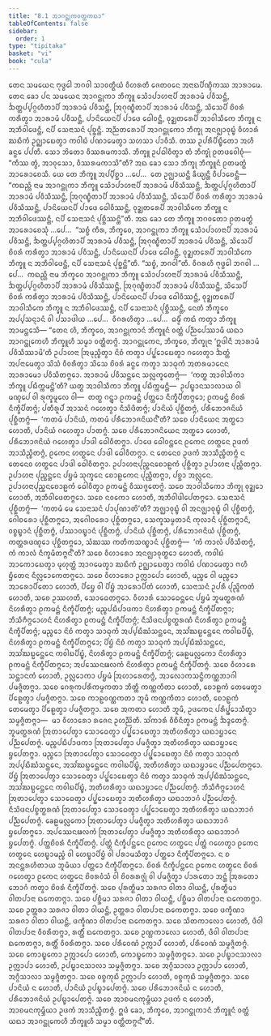 ```yaml
---
title: "8.1 ᩋᩣᨣᨶ᩠ᨲᩩᨠᩅᨲ᩠ᨲᨠᨳᩣ"
tableOfContents: false
sidebar:
  order: 1
type: "tipitaka"
basket: "vi"
book: "cula"
---
```



<DynamicBreadcrumb />

<Division number="356" book="cula">

<Paragraph number="1655" book="cula">
ᨲᩮᨶ ᩈᨾᨿᩮᨶ ᨻᩩᨴ᩠ᨵᩮᩤ ᨽᨣᩅᩤ ᩈᩣᩅᨲ᩠ᨳᩥᨿᩴ ᩅᩥᩉᩁᨲᩥ ᨩᩮᨲᩅᨶᩮ ᩋᨶᩣᨳᨸᩥᨱ᩠ᨯᩥᨠᩔ ᩋᩣᩁᩣᨾᩮ. ᨲᩮᨶ ᨡᩮᩣ ᨸᨶ ᩈᨾᨿᩮᨶ ᩋᩣᨣᨶ᩠ᨲᩩᨠᩣ ᨽᩥᨠ᩠ᨡᩪ ᩈᩮᩫᩣᨸᩣᩉᨶᩣᨸᩥ ᩋᩣᩁᩣᨾᩴ ᨸᩅᩥᩈᨶ᩠ᨲᩥ, ᨨᨲ᩠ᨲᨸ᩠ᨸᨣ᩠ᨣᩉᩥᨲᩣᨸᩥ ᩋᩣᩁᩣᨾᩴ ᨸᩅᩥᩈᨶ᩠ᨲᩥ, ᩒᨣᩩᨱ᩠ᨮᩥᨲᩣᨸᩥ ᩋᩣᩁᩣᨾᩴ ᨸᩅᩥᩈᨶ᩠ᨲᩥ, ᩈᩦᩈᩮᨸᩥ ᨧᩦᩅᩁᩴ ᨠᩁᩥᨲ᩠ᩅᩣ ᩋᩣᩁᩣᨾᩴ ᨸᩅᩥᩈᨶ᩠ᨲᩥ, ᨸᩣᨶᩦᨿᩮᨶᨸᩥ ᨸᩣᨴᩮ ᨵᩮᩤᩅᨶ᩠ᨲᩥ, ᩅᩩᨯ᩠ᨰᨲᩁᩮᨸᩥ ᩋᩣᩅᩤᩈᩥᨠᩮ ᨽᩥᨠ᩠ᨡᩪ ᨶ ᩋᨽᩥᩅᩤᨴᩮᨶ᩠ᨲᩥ, ᨶᨸᩥ ᩈᩮᨶᩣᩈᨶᩴ ᨸᩩᨧ᩠ᨨᨶ᩠ᨲᩥ. ᩋᨬ᩠ᨬᨲᩁᩮᩣᨸᩥ ᩋᩣᨣᨶ᩠ᨲᩩᨠᩮᩣ ᨽᩥᨠ᩠ᨡᩩ ᩋᨶᨩ᩠ᨫᩣᩅᩩᨭ᩠ᨮᩴ ᩅᩥᩉᩣᩁᩴ ᨥᨭᩥᨠᩴ ᩏᨣ᩠ᨥᩣᨭᩮᨲ᩠ᩅᩣ ᨠᩅᩤᨭᩴ ᨸᨱᩣᨾᩮᨲ᩠ᩅᩣ ᩈᩉᩈᩣ ᨸᩣᩅᩥᩈᩥ. ᨲᩔ ᩏᨸᩁᩥᨸᩥᨭ᩠ᨮᩥᨲᩮᩣ ᩋᩉᩥ ᨡᨶ᩠ᨵᩮ ᨸᨸᨲᩥ. ᩈᩮᩣ ᨽᩦᨲᩮᩣ ᩅᩥᩔᩁᨾᨠᩣᩈᩥ. ᨽᩥᨠ᩠ᨡᩪ ᩏᨸᨵᩤᩅᩥᨲ᩠ᩅᩣ ᨲᩴ ᨽᩥᨠ᩠ᨡᩩᩴ ᩑᨲᨴᩅᩮᩤᨧᩩᩴ—  “ᨠᩥᩔ ᨲ᩠ᩅᩴ, ᩋᩣᩅᩩᩈᩮᩣ, ᩅᩥᩔᩁᨾᨠᩣᩈᩦ”ᨲᩥ? ᩋᨳ ᨡᩮᩣ ᩈᩮᩣ ᨽᩥᨠ᩠ᨡᩩ ᨽᩥᨠ᩠ᨡᩪᨶᩴ ᩑᨲᨾᨲ᩠ᨳᩴ ᩋᩣᩁᩮᩣᨧᩮᩈᩥ.
</Paragraph>

<Paragraph number="1656" book="cula">
ᨿᩮ ᨲᩮ ᨽᩥᨠ᩠ᨡᩪ ᩋᨸ᩠ᨸᩥᨧ᩠ᨨᩣ …ᨸᩮ…  ᨲᩮ ᩏᨩ᩠ᨫᩣᨿᨶ᩠ᨲᩥ ᨡᩥᨿ᩠ᨿᨶ᩠ᨲᩥ ᩅᩥᨸᩣᨧᩮᨶ᩠ᨲᩥ—  “ᨠᨳᨬ᩠ᩉᩥ ᨶᩣᨾ ᩋᩣᨣᨶ᩠ᨲᩩᨠᩣ ᨽᩥᨠ᩠ᨡᩪ ᩈᩮᩫᩣᨸᩣᩉᨶᩣᨸᩥ ᩋᩣᩁᩣᨾᩴ ᨸᩅᩥᩈᩥᩔᨶ᩠ᨲᩥ, ᨨᨲ᩠ᨲᨸ᩠ᨸᨣ᩠ᨣᩉᩥᨲᩣᨸᩥ ᩋᩣᩁᩣᨾᩴ ᨸᩅᩥᩈᩥᩔᨶ᩠ᨲᩥ, ᩒᨣᩩᨱ᩠ᨮᩥᨲᩣᨸᩥ ᩋᩣᩁᩣᨾᩴ ᨸᩅᩥᩈᩥᩔᨶ᩠ᨲᩥ, ᩈᩦᩈᩮᨸᩥ ᨧᩦᩅᩁᩴ ᨠᩁᩥᨲ᩠ᩅᩣ ᩋᩣᩁᩣᨾᩴ ᨸᩅᩥᩈᩥᩔᨶ᩠ᨲᩥ, ᨸᩣᨶᩦᨿᩮᨶᨸᩥ ᨸᩣᨴᩮ ᨵᩮᩤᩅᩥᩔᨶ᩠ᨲᩥ, ᩅᩩᨯ᩠ᨰᨲᩁᩮᨸᩥ ᩋᩣᩅᩤᩈᩥᨠᩮ ᨽᩥᨠ᩠ᨡᩪ ᨶ ᩋᨽᩥᩅᩤᨴᩮᩔᨶ᩠ᨲᩥ, ᨶᨸᩥ ᩈᩮᨶᩣᩈᨶᩴ ᨸᩩᨧ᩠ᨨᩥᩔᨶ᩠ᨲᩦ”ᨲᩥ. ᩋᨳ ᨡᩮᩣ ᨲᩮ ᨽᩥᨠ᩠ᨡᩪ ᨽᨣᩅᨲᩮᩣ ᩑᨲᨾᨲ᩠ᨳᩴ ᩋᩣᩁᩮᩣᨧᩮᩈᩩᩴ …ᨸᩮ…  “ᩈᨧ᩠ᨧᩴ ᨠᩥᩁ, ᨽᩥᨠ᩠ᨡᩅᩮ, ᩋᩣᨣᨶ᩠ᨲᩩᨠᩣ ᨽᩥᨠ᩠ᨡᩪ ᩈᩮᩫᩣᨸᩣᩉᨶᩣᨸᩥ ᩋᩣᩁᩣᨾᩴ ᨸᩅᩥᩈᨶ᩠ᨲᩥ, ᨨᨲ᩠ᨲᨸ᩠ᨸᨣ᩠ᨣᩉᩥᨲᩣᨸᩥ ᩋᩣᩁᩣᨾᩴ ᨸᩅᩥᩈᨶ᩠ᨲᩥ, ᩒᨣᩩᨱ᩠ᨮᩥᨲᩣᨸᩥ ᩋᩣᩁᩣᨾᩴ ᨸᩅᩥᩈᨶ᩠ᨲᩥ, ᩈᩦᩈᩮᨸᩥ ᨧᩦᩅᩁᩴ ᨠᩁᩥᨲ᩠ᩅᩣ ᩋᩣᩁᩣᨾᩴ ᨸᩅᩥᩈᨶ᩠ᨲᩥ, ᨸᩣᨶᩦᨿᩮᨶᨸᩥ ᨸᩣᨴᩮ ᨵᩮᩤᩅᨶ᩠ᨲᩥ, ᩅᩩᨯ᩠ᨰᨲᩁᩮᨸᩥ ᩋᩣᩅᩤᩈᩥᨠᩮ ᨽᩥᨠ᩠ᨡᩪ ᨶ ᩋᨽᩥᩅᩤᨴᩮᨶ᩠ᨲᩥ, ᨶᨸᩥ ᩈᩮᨶᩣᩈᨶᩴ ᨸᩩᨧ᩠ᨨᨶ᩠ᨲᩦ”ᨲᩥ. “ᩈᨧ᩠ᨧᩴ, ᨽᨣᩅᩤ”ᨲᩥ. ᩅᩥᨣᩁᩉᩥ ᨻᩩᨴ᩠ᨵᩮᩤ ᨽᨣᩅᩤ …ᨸᩮ…  ᨠᨳᨬ᩠ᩉᩥ ᨶᩣᨾ ᨽᩥᨠ᩠ᨡᩅᩮ ᩋᩣᨣᨶ᩠ᨲᩩᨠᩣ ᨽᩥᨠ᩠ᨡᩪ ᩈᩮᩫᩣᨸᩣᩉᨶᩣᨸᩥ ᩋᩣᩁᩣᨾᩴ ᨸᩅᩥᩈᩥᩔᨶ᩠ᨲᩥ, ᨨᨲ᩠ᨲᨸ᩠ᨸᨣ᩠ᨣᩉᩥᨲᩣᨸᩥ ᩋᩣᩁᩣᨾᩴ ᨸᩅᩥᩈᩥᩔᨶ᩠ᨲᩥ, ᩒᨣᩩᨱ᩠ᨮᩥᨲᩣᨸᩥ ᩋᩣᩁᩣᨾᩴ ᨸᩅᩥᩈᩥᩔᨶ᩠ᨲᩥ, ᩈᩦᩈᩮᨸᩥ ᨧᩦᩅᩁᩴ ᨠᩁᩥᨲ᩠ᩅᩣ ᩋᩣᩁᩣᨾᩴ ᨸᩅᩥᩈᩥᩔᨶ᩠ᨲᩥ, ᨸᩣᨶᩦᨿᩮᨶᨸᩥ ᨸᩣᨴᩮ ᨵᩮᩤᩅᩥᩔᨶ᩠ᨲᩥ, ᩅᩩᨯ᩠ᨰᨲᩁᩮᨸᩥ ᩋᩣᩅᩤᩈᩥᨠᩮ ᨽᩥᨠ᩠ᨡᩪ ᨶ ᩋᨽᩥᩅᩤᨴᩮᩔᨶ᩠ᨲᩥ, ᨶᨸᩥ ᩈᩮᨶᩣᩈᨶᩴ ᨸᩩᨧ᩠ᨨᩥᩔᨶ᩠ᨲᩥ, ᨶᩮᨲᩴ ᨽᩥᨠ᩠ᨡᩅᩮ ᩋᨸ᩠ᨸᩈᨶ᩠ᨶᩣᨶᩴ ᩅᩤ ᨸᩈᩣᨴᩤᨿ …ᨸᩮ…  ᩅᩥᨣᩁᩉᩥᨲ᩠ᩅᩣ …ᨸᩮ…  ᨵᨾ᩠ᨾᩥᩴ ᨠᨳᩴ ᨠᨲ᩠ᩅᩣ ᨽᩥᨠ᩠ᨡᩪ ᩋᩣᨾᨶ᩠ᨲᩮᩈᩥ—
</Paragraph>

</Division>
<Division number="357" book="cula">

<Paragraph number="1657" book="cula">
“ᨲᩮᨶ ᩉᩥ, ᨽᩥᨠ᩠ᨡᩅᩮ, ᩋᩣᨣᨶ᩠ᨲᩩᨠᩣᨶᩴ ᨽᩥᨠ᩠ᨡᩪᨶᩴ ᩅᨲ᩠ᨲᩴ ᨸᨬ᩠ᨬᨸᩮᩔᩣᨾᩥ ᨿᨳᩣ ᩋᩣᨣᨶ᩠ᨲᩩᨠᩮᩉᩥ ᨽᩥᨠ᩠ᨡᩪᩉᩥ ᩈᨾ᩠ᨾᩣ ᩅᨲ᩠ᨲᩥᨲᨻ᩠ᨻᩴ. ᩋᩣᨣᨶ᩠ᨲᩩᨠᩮᨶ, ᨽᩥᨠ᩠ᨡᩅᩮ, ᨽᩥᨠ᩠ᨡᩩᨶᩣ ‘ᩍᨴᩤᨶᩥ ᩋᩣᩁᩣᨾᩴ ᨸᩅᩥᩈᩥᩔᩣᨾᩦ’ᨲᩥ ᩏᨸᩣᩉᨶᩣ ᩒᨾᩩᨬ᩠ᨧᩥᨲ᩠ᩅᩣ ᨶᩦᨧᩴ ᨠᨲ᩠ᩅᩣ ᨸᨸ᩠ᨹᩮᩣᨭᩮᨲ᩠ᩅᩣ ᨣᩉᩮᨲ᩠ᩅᩣ ᨨᨲ᩠ᨲᩴ ᩋᨸᨶᩣᨾᩮᨲ᩠ᩅᩣ ᩈᩦᩈᩴ ᩅᩥᩅᩁᩥᨲ᩠ᩅᩣ ᩈᩦᩈᩮ ᨧᩦᩅᩁᩴ ᨡᨶ᩠ᨵᩮ ᨠᨲ᩠ᩅᩣ ᩈᩣᨵᩩᨠᩴ ᩋᨲᩁᨾᩣᨶᩮᨶ ᩋᩣᩁᩣᨾᩮᩣ ᨸᩅᩥᩈᩥᨲᨻ᩠ᨻᩮᩣ. ᩋᩣᩁᩣᨾᩴ ᨸᩅᩥᩈᨶ᩠ᨲᩮᨶ ᩈᩃᩖᨠ᩠ᨡᩮᨲᨻ᩠ᨻᩴ—  ‘ᨠᨲ᩠ᨳ ᩋᩣᩅᩤᩈᩥᨠᩣ ᨽᩥᨠ᩠ᨡᩪ ᨸᨭᩥᨠ᩠ᨠᨾᨶ᩠ᨲᩦ’ᨲᩥ? ᨿᨲ᩠ᨳ ᩋᩣᩅᩤᩈᩥᨠᩣ ᨽᩥᨠ᩠ᨡᩪ ᨸᨭᩥᨠ᩠ᨠᨾᨶ᩠ᨲᩥ—  ᩏᨸᨭ᩠ᨮᩣᨶᩈᩣᩃᩣᨿ ᩅᩤ ᨾᨱ᩠ᨯᨸᩮ ᩅᩤ ᩁᩩᨠ᩠ᨡᨾᩪᩃᩮ ᩅᩤ—  ᨲᨲ᩠ᨳ ᨣᨶ᩠ᨲ᩠ᩅᩣ ᩑᨠᨾᨶ᩠ᨲᩴ ᨸᨲ᩠ᨲᩮᩣ ᨶᩥᨠ᩠ᨡᩥᨸᩥᨲᨻ᩠ᨻᩮᩣ; ᩑᨠᨾᨶ᩠ᨲᩴ ᨧᩦᩅᩁᩴ ᨶᩥᨠ᩠ᨡᩥᨸᩥᨲᨻ᩠ᨻᩴ; ᨸᨲᩥᩁᩪᨸᩴ ᩋᩣᩈᨶᩴ ᨣᩉᩮᨲ᩠ᩅᩣ ᨶᩥᩈᩦᨴᩥᨲᨻ᩠ᨻᩴ; ᨸᩣᨶᩦᨿᩴ ᨸᩩᨧ᩠ᨨᩥᨲᨻ᩠ᨻᩴ, ᨸᩁᩥᨽᩮᩣᨩᨶᩦᨿᩴ ᨸᩩᨧ᩠ᨨᩥᨲᨻ᩠ᨻᩴ—  ‘ᨠᨲᨾᩴ ᨸᩣᨶᩦᨿᩴ, ᨠᨲᨾᩴ ᨸᩁᩥᨽᩮᩣᨩᨶᩦᨿᨶ᩺’ᨲᩥ? ᩈᨧᩮ ᨸᩣᨶᩦᨿᩮᨶ ᩋᨲ᩠ᨳᩮᩣ ᩉᩮᩣᨲᩥ, ᨸᩣᨶᩦᨿᩴ ᨣᩉᩮᨲ᩠ᩅᩣ ᨸᩣᨲᨻ᩠ᨻᩴ. ᩈᨧᩮ ᨸᩁᩥᨽᩮᩣᨩᨶᩦᨿᩮᨶ ᩋᨲ᩠ᨳᩮᩣ ᩉᩮᩣᨲᩥ, ᨸᩁᩥᨽᩮᩣᨩᨶᩦᨿᩴ ᨣᩉᩮᨲ᩠ᩅᩣ ᨸᩣᨴᩤ ᨵᩮᩤᩅᩥᨲᨻ᩠ᨻᩣ. ᨸᩣᨴᩮ ᨵᩮᩤᩅᨶ᩠ᨲᩮᨶ ᩑᨠᩮᨶ ᩉᨲ᩠ᨳᩮᨶ ᩏᨴᨠᩴ ᩋᩣᩈᩥᨬ᩠ᨧᩥᨲᨻ᩠ᨻᩴ, ᩑᨠᩮᨶ ᩉᨲ᩠ᨳᩮᨶ ᨸᩣᨴᩤ ᨵᩮᩤᩅᩥᨲᨻ᩠ᨻᩣ. ᨶ ᨲᩮᨶᩮᩅ ᩏᨴᨠᩴ ᩋᩣᩈᩥᨬ᩠ᨧᩥᨲᨻ᩠ᨻᩴ ᨶ ᨲᩮᨶᩮᩅ ᩉᨲ᩠ᨳᩮᨶ ᨸᩣᨴᩤ ᨵᩮᩤᩅᩥᨲᨻ᩠ᨻᩣ. ᩏᨸᩣᩉᨶᩣᨸᩩᨬ᩠ᨨᨶᨧᩮᩣᩊᨠᩴ ᨸᩩᨧ᩠ᨨᩥᨲ᩠ᩅᩣ ᩏᨸᩣᩉᨶᩣ ᨸᩩᨬ᩠ᨨᩥᨲᨻ᩠ᨻᩣ. ᩏᨸᩣᩉᨶᩣ ᨸᩩᨬ᩠ᨨᨶ᩠ᨲᩮᨶ ᨸᨮᨾᩴ ᩈᩩᨠ᩠ᨡᩮᨶ ᨧᩮᩣᩊᨠᩮᨶ ᨸᩩᨬ᩠ᨨᩥᨲᨻ᩠ᨻᩣ, ᨸᨧ᩠ᨨᩣ ᩋᩃᩖᩮᨶ. ᩏᨸᩣᩉᨶᩣᨸᩩᨬ᩠ᨨᨶᨧᩮᩣᩊᨠᩴ ᨵᩮᩤᩅᩥᨲ᩠ᩅᩣ ᩑᨠᨾᨶ᩠ᨲᩴ ᩅᩥᩔᨩ᩠ᨩᩮᨲᨻ᩠ᨻᩴ.
</Paragraph>

<Paragraph number="1658" book="cula">
ᩈᨧᩮ ᩋᩣᩅᩤᩈᩥᨠᩮᩣ ᨽᩥᨠ᩠ᨡᩩ ᩅᩩᨯ᩠ᨰᩮᩣ ᩉᩮᩣᨲᩥ, ᩋᨽᩥᩅᩤᨴᩮᨲᨻ᩠ᨻᩮᩣ. ᩈᨧᩮ ᨶᩅᨠᩮᩣ ᩉᩮᩣᨲᩥ, ᩋᨽᩥᩅᩤᨴᩤᨸᩮᨲᨻ᩠ᨻᩮᩣ. ᩈᩮᨶᩣᩈᨶᩴ ᨸᩩᨧ᩠ᨨᩥᨲᨻ᩠ᨻᩴ—  ‘ᨠᨲᨾᩴ ᨾᩮ ᩈᩮᨶᩣᩈᨶᩴ ᨸᩣᨸᩩᨱᩣᨲᩦ’ᨲᩥ? ᩋᨩ᩠ᨫᩣᩅᩩᨭ᩠ᨮᩴ ᩅᩤ ᩋᨶᨩ᩠ᨫᩣᩅᩩᨭ᩠ᨮᩴ ᩅᩤ ᨸᩩᨧ᩠ᨨᩥᨲᨻ᩠ᨻᩴ, ᨣᩮᩤᨧᩁᩮᩣ ᨸᩩᨧ᩠ᨨᩥᨲᨻ᩠ᨻᩮᩣ, ᩋᨣᩮᩤᨧᩁᩮᩣ ᨸᩩᨧ᩠ᨨᩥᨲᨻ᩠ᨻᩮᩣ, ᩈᩮᨠ᩠ᨡᩈᨾ᩠ᨾᨲᩣᨶᩥ ᨠᩩᩃᩣᨶᩥ ᨸᩩᨧ᩠ᨨᩥᨲᨻ᩠ᨻᩣᨶᩥ, ᩅᨧ᩠ᨧᨭ᩠ᨮᩣᨶᩴ ᨸᩩᨧ᩠ᨨᩥᨲᨻ᩠ᨻᩴ, ᨸᩔᩣᩅᨭ᩠ᨮᩣᨶᩴ ᨸᩩᨧ᩠ᨨᩥᨲᨻ᩠ᨻᩴ, ᨸᩣᨶᩦᨿᩴ ᨸᩩᨧ᩠ᨨᩥᨲᨻ᩠ᨻᩴ, ᨸᩁᩥᨽᩮᩣᨩᨶᩦᨿᩴ ᨸᩩᨧ᩠ᨨᩥᨲᨻ᩠ᨻᩴ, ᨠᨲ᩠ᨲᩁᨴᨱ᩠ᨯᩮᩣ ᨸᩩᨧ᩠ᨨᩥᨲᨻ᩠ᨻᩮᩣ, ᩈᩴᨥᩔ ᨠᨲᩥᨠᩈᨱ᩠ᨮᩣᨶᩴ ᨸᩩᨧ᩠ᨨᩥᨲᨻ᩠ᨻᩴ—  ‘ᨠᩴ ᨠᩣᩃᩴ ᨸᩅᩥᩈᩥᨲᨻ᩠ᨻᩴ, ᨠᩴ ᨠᩣᩃᩴ ᨶᩥᨠ᩠ᨡᨾᩥᨲᨻ᩠ᨻᨶ᩺’ᨲᩥ? ᩈᨧᩮ ᩅᩥᩉᩣᩁᩮᩣ ᩋᨶᨩ᩠ᨫᩣᩅᩩᨲ᩠ᨳᩮᩣ ᩉᩮᩣᨲᩥ, ᨠᩅᩤᨭᩴ ᩋᩣᨠᩮᩣᨭᩮᨲ᩠ᩅᩣ ᨾᩩᩉᩩᨲ᩠ᨲᩴ ᩋᩣᨣᨾᩮᨲ᩠ᩅᩣ ᨥᨭᩥᨠᩴ ᩏᨣ᩠ᨥᩣᨭᩮᨲ᩠ᩅᩣ ᨠᩅᩤᨭᩴ ᨸᨱᩣᨾᩮᨲ᩠ᩅᩣ ᨻᩉᩥ ᨮᩥᨲᩮᨶ ᨶᩥᩃᩖᩮᩣᨠᩮᨲᨻ᩠ᨻᩮᩣ.
</Paragraph>

<Paragraph number="1659" book="cula">
ᩈᨧᩮ ᩅᩥᩉᩣᩁᩮᩣ ᩏᨠᩖᩣᨸᩮᩣ ᩉᩮᩣᨲᩥ, ᨾᨬ᩠ᨧᩮ ᩅᩤ ᨾᨬ᩠ᨧᩮᩣ ᩋᩣᩁᩮᩣᨸᩥᨲᩮᩣ ᩉᩮᩣᨲᩥ, ᨸᩦᨮᩮ ᩅᩤ ᨸᩦᨮᩴ ᩋᩣᩁᩮᩣᨸᩥᨲᩴ ᩉᩮᩣᨲᩥ, ᩈᩮᨶᩣᩈᨶᩴ ᩏᨸᩁᩥ ᨸᩩᨬ᩠ᨩᩦᨠᨲᩴ ᩉᩮᩣᨲᩥ, ᩈᨧᩮ ᩏᩔᩉᨲᩥ, ᩈᩮᩣᨵᩮᨲᨻ᩠ᨻᩮᩣ. ᩅᩥᩉᩣᩁᩴ ᩈᩮᩣᨵᩮᨶ᩠ᨲᩮᨶ ᨸᨮᨾᩴ ᨽᩪᨾᨲ᩠ᨳᩁᨱᩴ ᨶᩦᩉᩁᩥᨲ᩠ᩅᩣ ᩑᨠᨾᨶ᩠ᨲᩴ ᨶᩥᨠ᩠ᨡᩥᨸᩥᨲᨻ᩠ᨻᩴ; ᨾᨬ᩠ᨧᨸᨭᩥᨸᩣᨴᨠᩣ ᨶᩦᩉᩁᩥᨲ᩠ᩅᩣ ᩑᨠᨾᨶ᩠ᨲᩴ ᨶᩥᨠ᩠ᨡᩥᨸᩥᨲᨻ᩠ᨻᩣ; ᨽᩥᩈᩥᨻᩥᨻ᩠ᨻᩮᩣᩉᨶᩴ ᨶᩦᩉᩁᩥᨲ᩠ᩅᩣ ᩑᨠᨾᨶ᩠ᨲᩴ ᨶᩥᨠ᩠ᨡᩥᨸᩥᨲᨻ᩠ᨻᩴ; ᨶᩥᩈᩦᨴᨶᨸᨧ᩠ᨧᨲ᩠ᨳᩁᨱᩴ ᨶᩦᩉᩁᩥᨲ᩠ᩅᩣ ᩑᨠᨾᨶ᩠ᨲᩴ ᨶᩥᨠ᩠ᨡᩥᨸᩥᨲᨻ᩠ᨻᩴ; ᨾᨬ᩠ᨧᩮᩣ ᨶᩦᨧᩴ ᨠᨲ᩠ᩅᩣ ᩈᩣᨵᩩᨠᩴ ᩋᨸ᩠ᨸᨭᩥᨥᩴᩈᨶ᩠ᨲᩮᨶ, ᩋᩈᩘᨥᨭ᩠ᨭᩮᨶ᩠ᨲᩮᨶ ᨠᩅᩤᨭᨸᩥᨭ᩠ᨮᩴ, ᨶᩦᩉᩁᩥᨲ᩠ᩅᩣ ᩑᨠᨾᨶ᩠ᨲᩴ ᨶᩥᨠ᩠ᨡᩥᨸᩥᨲᨻ᩠ᨻᩮᩣ; ᨸᩦᨮᩴ ᨶᩦᨧᩴ ᨠᨲ᩠ᩅᩣ ᩈᩣᨵᩩᨠᩴ ᩋᨸ᩠ᨸᨭᩥᨥᩴᩈᨶ᩠ᨲᩮᨶ, ᩋᩈᩘᨥᨭ᩠ᨭᩮᨶ᩠ᨲᩮᨶ ᨠᩅᩤᨭᨸᩥᨭ᩠ᨮᩴ, ᨶᩦᩉᩁᩥᨲ᩠ᩅᩣ ᩑᨠᨾᨶ᩠ᨲᩴ ᨶᩥᨠ᩠ᨡᩥᨸᩥᨲᨻ᩠ᨻᩴ; ᨡᩮᩊᨾᩃᩖᨠᩮᩣ ᨶᩦᩉᩁᩥᨲ᩠ᩅᩣ ᩑᨠᨾᨶ᩠ᨲᩴ ᨶᩥᨠ᩠ᨡᩥᨸᩥᨲᨻ᩠ᨻᩮᩣ; ᩋᨸᩔᩮᨶᨹᩃᨠᩴ ᨶᩦᩉᩁᩥᨲ᩠ᩅᩣ ᩑᨠᨾᨶ᩠ᨲᩴ ᨶᩥᨠ᩠ᨡᩥᨸᩥᨲᨻ᩠ᨻᩴ. ᩈᨧᩮ ᩅᩥᩉᩣᩁᩮ ᩈᨶ᩠ᨲᩣᨶᨠᩴ ᩉᩮᩣᨲᩥ, ᩏᩃᩖᩮᩣᨠᩣ ᨸᨮᨾᩴ ᩒᩉᩣᩁᩮᨲᨻ᩠ᨻᩴ, ᩋᩣᩃᩮᩣᨠᩈᨶ᩠ᨵᩥᨠᨱ᩠ᨱᨽᩣᨣᩤ ᨸᨾᨩ᩠ᨩᩥᨲᨻ᩠ᨻᩣ. ᩈᨧᩮ ᨣᩮᩁᩩᨠᨸᩁᩥᨠᨾ᩠ᨾᨠᨲᩣ ᨽᩥᨲ᩠ᨲᩥ ᨠᨱ᩠ᨱᨠᩥᨲᩣ ᩉᩮᩣᨲᩥ, ᨧᩮᩣᩊᨠᩴ ᨲᩮᨾᩮᨲ᩠ᩅᩣ ᨸᩦᩊᩮᨲ᩠ᩅᩣ ᨸᨾᨩ᩠ᨩᩥᨲᨻ᩠ᨻᩣ. ᩈᨧᩮ ᨠᩣᩊᩅᨱ᩠ᨱᨠᨲᩣ ᨽᩪᨾᩥ ᨠᨱ᩠ᨱᨠᩥᨲᩣ ᩉᩮᩣᨲᩥ, ᨧᩮᩣᩊᨠᩴ ᨲᩮᨾᩮᨲ᩠ᩅᩣ ᨸᩦᩊᩮᨲ᩠ᩅᩣ ᨸᨾᨩ᩠ᨩᩥᨲᨻ᩠ᨻᩣ. ᩈᨧᩮ ᩋᨠᨲᩣ ᩉᩮᩣᨲᩥ ᨽᩪᨾᩥ, ᩏᨴᨠᩮᨶ ᨸᩁᩥᨸ᩠ᨹᩮᩣᩈᩥᨲ᩠ᩅᩣ ᩈᨾ᩠ᨾᨩ᩠ᨩᩥᨲᨻ᩠ᨻᩣ—  ᨾᩣ ᩅᩥᩉᩣᩁᩮᩣ ᩁᨩᩮᨶ ᩏᩉᨬ᩠ᨬᩦᨲᩥ. ᩈᩘᨠᩣᩁᩴ ᩅᩥᨧᩥᨶᩥᨲ᩠ᩅᩣ ᩑᨠᨾᨶ᩠ᨲᩴ ᨨᨯ᩠ᨯᩮᨲᨻ᩠ᨻᩴ.
</Paragraph>

<Paragraph number="1660" book="cula">
ᨽᩪᨾᨲ᩠ᨳᩁᨱᩴ ᩒᨲᩣᨸᩮᨲ᩠ᩅᩣ ᩈᩮᩣᨵᩮᨲ᩠ᩅᩣ ᨸᨸ᩠ᨹᩮᩣᨭᩮᨲ᩠ᩅᩣ ᩋᨲᩥᩉᩁᩥᨲ᩠ᩅᩣ ᨿᨳᩣᨮᩣᨶᩮ ᨸᨬ᩠ᨬᨸᩮᨲᨻ᩠ᨻᩴ. ᨾᨬ᩠ᨧᨸᨭᩥᨸᩣᨴᨠᩣ ᩒᨲᩣᨸᩮᨲ᩠ᩅᩣ ᨸᨾᨩ᩠ᨩᩥᨲ᩠ᩅᩣ ᩋᨲᩥᩉᩁᩥᨲ᩠ᩅᩣ ᨿᨳᩣᨮᩣᨶᩮ ᨮᨸᩮᨲᨻ᩠ᨻᩣ. ᨾᨬ᩠ᨧᩮᩣ ᩒᨲᩣᨸᩮᨲ᩠ᩅᩣ ᩈᩮᩣᨵᩮᨲ᩠ᩅᩣ ᨸᨸ᩠ᨹᩮᩣᨭᩮᨲ᩠ᩅᩣ ᨶᩦᨧᩴ ᨠᨲ᩠ᩅᩣ ᩈᩣᨵᩩᨠᩴ ᩋᨸ᩠ᨸᨭᩥᨥᩴᩈᨶ᩠ᨲᩮᨶ, ᩋᩈᩘᨥᨭ᩠ᨭᩮᨶ᩠ᨲᩮᨶ ᨠᩅᩤᨭᨸᩥᨭ᩠ᨮᩴ, ᩋᨲᩥᩉᩁᩥᨲ᩠ᩅᩣ ᨿᨳᩣᨮᩣᨶᩮ ᨸᨬ᩠ᨬᨸᩮᨲᨻ᩠ᨻᩮᩣ. ᨸᩦᨮᩴ ᩒᨲᩣᨸᩮᨲ᩠ᩅᩣ ᩈᩮᩣᨵᩮᨲ᩠ᩅᩣ ᨸᨸ᩠ᨹᩮᩣᨭᩮᨲ᩠ᩅᩣ ᨶᩦᨧᩴ ᨠᨲ᩠ᩅᩣ ᩈᩣᨵᩩᨠᩴ ᩋᨸ᩠ᨸᨭᩥᨥᩴᩈᨶ᩠ᨲᩮᨶ, ᩋᩈᩘᨥᨭ᩠ᨭᩮᨶ᩠ᨲᩮᨶ ᨠᩅᩤᨭᨸᩥᨭ᩠ᨮᩴ, ᩋᨲᩥᩉᩁᩥᨲ᩠ᩅᩣ ᨿᨳᩣᨮᩣᨶᩮ ᨸᨬ᩠ᨬᨸᩮᨲᨻ᩠ᨻᩴ. ᨽᩥᩈᩥᨻᩥᨻ᩠ᨻᩮᩣᩉᨶᩴ ᩒᨲᩣᨸᩮᨲ᩠ᩅᩣ ᩈᩮᩣᨵᩮᨲ᩠ᩅᩣ ᨸᨸ᩠ᨹᩮᩣᨭᩮᨲ᩠ᩅᩣ ᩋᨲᩥᩉᩁᩥᨲ᩠ᩅᩣ ᨿᨳᩣᨽᩣᨣᩴ ᨸᨬ᩠ᨬᨸᩮᨲᨻ᩠ᨻᩴ. ᨶᩥᩈᩦᨴᨶᨸᨧ᩠ᨧᨲ᩠ᨳᩁᨱᩴ ᩒᨲᩣᨸᩮᨲ᩠ᩅᩣ ᩈᩮᩣᨵᩮᨲ᩠ᩅᩣ ᨸᨸ᩠ᨹᩮᩣᨭᩮᨲ᩠ᩅᩣ ᩋᨲᩥᩉᩁᩥᨲ᩠ᩅᩣ ᨿᨳᩣᨽᩣᨣᩴ ᨸᨬ᩠ᨬᨸᩮᨲᨻ᩠ᨻᩴ. ᨡᩮᩊᨾᩃᩖᨠᩮᩣ ᩒᨲᩣᨸᩮᨲ᩠ᩅᩣ ᨸᨾᨩ᩠ᨩᩥᨲ᩠ᩅᩣ ᩋᨲᩥᩉᩁᩥᨲ᩠ᩅᩣ ᨿᨳᩣᨽᩣᨣᩴ ᨮᨸᩮᨲᨻ᩠ᨻᩮᩣ. ᩋᨸᩔᩮᨶᨹᩃᨠᩴ ᩒᨲᩣᨸᩮᨲ᩠ᩅᩣ ᨸᨾᨩ᩠ᨩᩥᨲ᩠ᩅᩣ ᩋᨲᩥᩉᩁᩥᨲ᩠ᩅᩣ ᨿᨳᩣᨽᩣᨣᩴ ᨮᨸᩮᨲᨻ᩠ᨻᩴ. ᨸᨲ᩠ᨲᨧᩦᩅᩁᩴ ᨶᩥᨠ᩠ᨡᩥᨸᩥᨲᨻ᩠ᨻᩴ. ᨸᨲ᩠ᨲᩴ ᨶᩥᨠ᩠ᨡᩥᨸᨶ᩠ᨲᩮᨶ ᩑᨠᩮᨶ ᩉᨲ᩠ᨳᩮᨶ ᨸᨲ᩠ᨲᩴ ᨣᩉᩮᨲ᩠ᩅᩣ ᩑᨠᩮᨶ ᩉᨲ᩠ᨳᩮᨶ ᩉᩮᨭ᩠ᨮᩣᨾᨬ᩠ᨧᩴ ᩅᩤ ᩉᩮᨭ᩠ᨮᩣᨸᩦᨮᩴ ᩅᩤ ᨸᩁᩣᨾᩈᩥᨲ᩠ᩅᩣ ᨸᨲ᩠ᨲᩮᩣ ᨶᩥᨠ᩠ᨡᩥᨸᩥᨲᨻ᩠ᨻᩮᩣ. ᨶ ᨧ ᩋᨶᨶ᩠ᨲᩁᩉᩥᨲᩣᨿ ᨽᩪᨾᩥᨿᩣ ᨸᨲ᩠ᨲᩮᩣ ᨶᩥᨠ᩠ᨡᩥᨸᩥᨲᨻ᩠ᨻᩮᩣ. ᨧᩦᩅᩁᩴ ᨶᩥᨠ᩠ᨡᩥᨸᨶ᩠ᨲᩮᨶ ᩑᨠᩮᨶ ᩉᨲ᩠ᨳᩮᨶ ᨧᩦᩅᩁᩴ ᨣᩉᩮᨲ᩠ᩅᩣ ᩑᨠᩮᨶ ᩉᨲ᩠ᨳᩮᨶ ᨧᩦᩅᩁᩅᩴᩈᩴ ᩅᩤ ᨧᩦᩅᩁᩁᨩ᩠ᨩᩩᩴ ᩅᩤ ᨸᨾᨩ᩠ᨩᩥᨲ᩠ᩅᩣ ᨸᩣᩁᨲᩮᩣ ᩋᨶ᩠ᨲᩴ ᩒᩁᨲᩮᩣ ᨽᩮᩣᨣᩴ ᨠᨲ᩠ᩅᩣ ᨧᩦᩅᩁᩴ ᨶᩥᨠ᩠ᨡᩥᨸᩥᨲᨻ᩠ᨻᩴ.
</Paragraph>

<Paragraph number="1661" book="cula">
ᩈᨧᩮ ᨸᩩᩁᨲ᩠ᨳᩥᨾᩣ ᩈᩁᨩᩣ ᩅᩤᨲᩣ ᩅᩤᨿᨶ᩠ᨲᩥ, ᨸᩩᩁᨲ᩠ᨳᩥᨾᩣ ᩅᩤᨲᨸᩣᨶᩣ ᨳᨠᩮᨲᨻ᩠ᨻᩣ. ᩈᨧᩮ ᨸᨧ᩠ᨨᩥᨾᩣ ᩈᩁᨩᩣ ᩅᩤᨲᩣ ᩅᩤᨿᨶ᩠ᨲᩥ, ᨸᨧ᩠ᨨᩥᨾᩣ ᩅᩤᨲᨸᩣᨶᩣ ᨳᨠᩮᨲᨻ᩠ᨻᩣ. ᩈᨧᩮ ᩏᨲ᩠ᨲᩁᩣ ᩈᩁᨩᩣ ᩅᩤᨲᩣ ᩅᩤᨿᨶ᩠ᨲᩥ, ᩏᨲ᩠ᨲᩁᩣ ᩅᩤᨲᨸᩣᨶᩣ ᨳᨠᩮᨲᨻ᩠ᨻᩣ. ᩈᨧᩮ ᨴᨠ᩠ᨡᩥᨱᩣ ᩈᩁᨩᩣ ᩅᩤᨲᩣ ᩅᩤᨿᨶ᩠ᨲᩥ, ᨴᨠ᩠ᨡᩥᨱᩣ ᩅᩤᨲᨸᩣᨶᩣ ᨳᨠᩮᨲᨻ᩠ᨻᩣ. ᩈᨧᩮ ᩈᩦᨲᨠᩣᩃᩮᩣ ᩉᩮᩣᨲᩥ, ᨴᩥᩅᩤ ᩅᩤᨲᨸᩣᨶᩣ ᩅᩥᩅᩁᩥᨲᨻ᩠ᨻᩣ, ᩁᨲ᩠ᨲᩥᩴ ᨳᨠᩮᨲᨻ᩠ᨻᩣ. ᩈᨧᩮ ᩏᨱ᩠ᩉᨠᩣᩃᩮᩣ ᩉᩮᩣᨲᩥ, ᨴᩥᩅᩤ ᩅᩤᨲᨸᩣᨶᩣ ᨳᨠᩮᨲᨻ᩠ᨻᩣ, ᩁᨲ᩠ᨲᩥᩴ ᩅᩥᩅᩁᩥᨲᨻ᩠ᨻᩣ.
</Paragraph>

<Paragraph number="1662" book="cula">
ᩈᨧᩮ ᨸᩁᩥᩅᩮᨱᩴ ᩏᨠᩖᩣᨸᩴ ᩉᩮᩣᨲᩥ, ᨸᩁᩥᩅᩮᨱᩴ ᩈᨾ᩠ᨾᨩ᩠ᨩᩥᨲᨻ᩠ᨻᩴ. ᩈᨧᩮ ᨠᩮᩣᨭ᩠ᨮᨠᩮᩣ ᩏᨠᩖᩣᨸᩮᩣ ᩉᩮᩣᨲᩥ, ᨠᩮᩣᨭ᩠ᨮᨠᩮᩣ ᩈᨾ᩠ᨾᨩ᩠ᨩᩥᨲᨻ᩠ᨻᩮᩣ. ᩈᨧᩮ ᩏᨸᨭ᩠ᨮᩣᨶᩈᩣᩃᩣ ᩏᨠᩖᩣᨸᩣ ᩉᩮᩣᨲᩥ, ᩏᨸᨭ᩠ᨮᩣᨶᩈᩣᩃᩣ ᩈᨾ᩠ᨾᨩ᩠ᨩᩥᨲᨻ᩠ᨻᩣ. ᩈᨧᩮ ᩋᨣ᩠ᨣᩥᩈᩣᩃᩣ ᩏᨠᩖᩣᨸᩣ ᩉᩮᩣᨲᩥ, ᩋᨣ᩠ᨣᩥᩈᩣᩃᩣ ᩈᨾ᩠ᨾᨩ᩠ᨩᩥᨲᨻ᩠ᨻᩣ. ᩈᨧᩮ ᩅᨧ᩠ᨧᨠᩩᨭᩥ ᩏᨠᩖᩣᨸᩣ ᩉᩮᩣᨲᩥ, ᩅᨧ᩠ᨧᨠᩩᨭᩥ ᩈᨾ᩠ᨾᨩ᩠ᨩᩥᨲᨻ᩠ᨻᩣ. ᩈᨧᩮ ᨸᩣᨶᩦᨿᩴ ᨶ ᩉᩮᩣᨲᩥ, ᨸᩣᨶᩦᨿᩴ ᩏᨸᨭ᩠ᨮᩣᨸᩮᨲᨻ᩠ᨻᩴ. ᩈᨧᩮ ᨸᩁᩥᨽᩮᩣᨩᨶᩦᨿᩴ ᨶ ᩉᩮᩣᨲᩥ, ᨸᩁᩥᨽᩮᩣᨩᨶᩦᨿᩴ ᩏᨸᨭ᩠ᨮᩣᨸᩮᨲᨻ᩠ᨻᩴ. ᩈᨧᩮ ᩋᩣᨧᨾᨶᨠᩩᨾ᩠ᨽᩥᨿᩣ ᩏᨴᨠᩴ ᨶ ᩉᩮᩣᨲᩥ, ᩋᩣᨧᨾᨶᨠᩩᨾ᩠ᨽᩥᨿᩣ ᩏᨴᨠᩴ ᩋᩣᩈᩥᨬ᩠ᨧᩥᨲᨻ᩠ᨻᩴ. ᩍᨴᩴ ᨡᩮᩣ, ᨽᩥᨠ᩠ᨡᩅᩮ, ᩋᩣᨣᨶ᩠ᨲᩩᨠᩣᨶᩴ ᨽᩥᨠ᩠ᨡᩪᨶᩴ ᩅᨲ᩠ᨲᩴ ᨿᨳᩣ ᩋᩣᨣᨶ᩠ᨲᩩᨠᩮᩉᩥ ᨽᩥᨠ᩠ᨡᩪᩉᩥ ᩈᨾ᩠ᨾᩣ ᩅᨲ᩠ᨲᩥᨲᨻ᩠ᨻᨶ᩺”ᨲᩥ.
</Paragraph>
</Division>